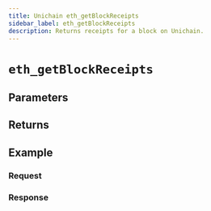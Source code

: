 ```yaml
---
title: Unichain eth_getBlockReceipts
sidebar_label: eth_getBlockReceipts
description: Returns receipts for a block on Unichain.
---
```




# `eth_getBlockReceipts`

<Description />

## Parameters


<Params />

## Returns


<Returns />

## Example


<Example />

### Request


<Request />

### Response


<Response />